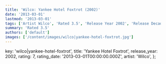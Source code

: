 ```yaml
---
title: 'Wilco: Yankee Hotel Foxtrot (2002)'
date: '2013-03-01'
lastmod: '2013-03-01'
tags: ['Artist Wilco', 'Rated 3.5', 'Release Year 2002', 'Release Decade 2000']
summary: 'Rated 3.5'
authors: ['default']
images: ['/content/images/wilco|yankee-hotel-foxtrot.jpg']
---
```


  key: 'wilco|yankee-hotel-foxtrot',
  title: 'Yankee Hotel Foxtrot',
  release_year: 2002,
  rating: 7,
  rating_date: '2013-03-01T00:00:00.000Z',
  artist: 'Wilco',
};

<MusicRating data={data} />
